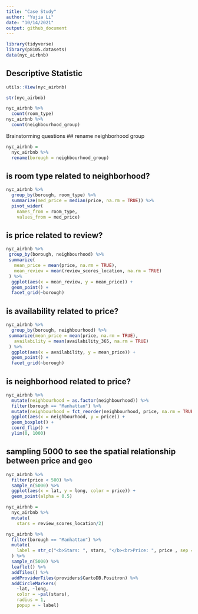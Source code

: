 ```yaml
---
title: "Case Study"
author: "Yujia Li"
date: "10/14/2021"
output: github_document
---
```


```r
library(tidyverse)
library(p8105.datasets)
data(nyc_airbnb)
```

## Descriptive Statistic
```r
utils::View(nyc_airbnb)

str(nyc_airbnb)

nyc_airbnb %>%
  count(room_type)
nyc_airbnb %>%
  count(neighbourhood_group)
```

Brainstorming questions
## rename neighborhood group
```r
nyc_airbnb = 
  nyc_airbnb %>% 
  rename(borough = neighbourhood_group)
```


## is room type related to neighborhood?
```r
nyc_airbnb %>% 
  group_by(borough, room_type) %>% 
  summarize(med_price = median(price, na.rm = TRUE)) %>% 
  pivot_wider(
    names_from = room_type,
    values_from = med_price)
```

## is price related to review?
```r
nyc_airbnb %>%
 group_by(borough, neighbourhood) %>%
 summarize(
   mean_price = mean(price, na.rm = TRUE),
   mean_review = mean(review_scores_location, na.rm = TRUE)
 ) %>% 
  ggplot(aes(x = mean_review, y = mean_price)) + 
  geom_point() + 
  facet_grid(~borough)
```

## is availability related to price?
```r
nyc_airbnb %>%
  group_by(borough, neighbourhood) %>%
 summarize(mean_price = mean(price, na.rm = TRUE),
   availability = mean(availability_365, na.rm = TRUE)
 ) %>% 
  ggplot(aes(x = availability, y = mean_price)) + 
  geom_point() + 
  facet_grid(~borough)
```

## is neighborhood related to price?
```r
nyc_airbnb %>%
  mutate(neighbourhood = as.factor(neighbourhood)) %>%
  filter(borough == "Manhattan") %>% 
  mutate(neighbourhood = fct_reorder(neighbourhood, price, na.rm = TRUE)) %>%
  ggplot(aes(x = neighbourhood, y = price)) +
  geom_boxplot() +
  coord_flip() + 
  ylim(0, 1000)
```

## sampling 5000 to see the spatial relationship between price and geo
```r
nyc_airbnb %>%
  filter(price < 500) %>%
  sample_n(5000) %>%
  ggplot(aes(x = lat, y = long, color = price)) + 
  geom_point(alpha = 0.5)
```

```r
nyc_airbnb =
  nyc_airbnb %>% 
  mutate(
    stars = review_scores_location/2)

nyc_airbnb %>% 
  filter(borough == "Manhattan") %>% 
  mutate(
    label = str_c("<b>Stars: ", stars, "</b><br>Price: ", price , sep = "")
  ) %>% 
  sample_n(5000) %>% 
  leaflet() %>% 
  addTiles() %>%
  addProviderTiles(providers$CartoDB.Positron) %>% 
  addCircleMarkers(
    ~lat, ~long,
    color = ~pal(stars),
    radius = 1,
    popup = ~ label)
```